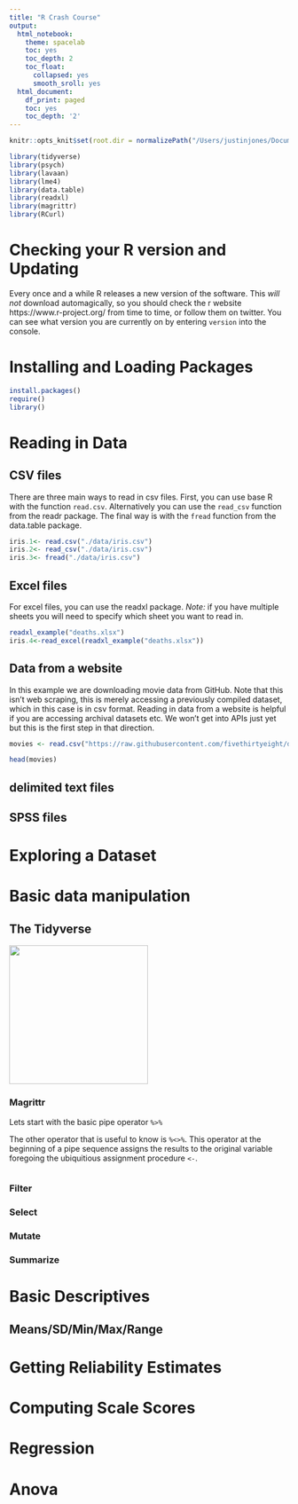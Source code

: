 ```yaml
---
title: "R Crash Course"
output:
  html_notebook: 
    theme: spacelab
    toc: yes
    toc_depth: 2
    toc_float:
      collapsed: yes
      smooth_sroll: yes
  html_document:
    df_print: paged
    toc: yes
    toc_depth: '2'
---
```


```r
knitr::opts_knit$set(root.dir = normalizePath("/Users/justinjones/Documents/Grad School/Georgia/Classwork/2020 Teams Seminar/R Tutorial"))
```
```r
library(tidyverse)
library(psych)
library(lavaan)
library(lme4)
library(data.table)
library(readxl)
library(magrittr)
library(RCurl)
```
# Checking your R version and Updating

Every once and a while R releases a new version of the software. This *will not* download automagically, so you should check the r website https://www.r-project.org/ from time to time, or follow them on twitter. You can see what version you are currently on by entering `version` into the console. 

# Installing and Loading Packages

```r
install.packages()
require()
library()
```

# Reading in Data

## CSV files

There are three main ways to read in csv files. First, you can use base R with the function `read.csv`. Alternatively you can use the `read_csv` function from the readr package. The final way is with the `fread` function from the data.table package. 
```r
iris.1<- read.csv("./data/iris.csv")
iris.2<- read_csv("./data/iris.csv")
iris.3<- fread("./data/iris.csv")
```

## Excel files

For excel files, you can use the readxl package. *Note:* if you have multiple sheets you will need to specify which sheet you want to read in. 

```r
readxl_example("deaths.xlsx")
iris.4<-read_excel(readxl_example("deaths.xlsx"))
```

## Data from a website

In this example we are downloading movie data from GitHub. Note that this isn't web scraping, this is merely accessing a previously compiled dataset, which in this case is in csv format. Reading in data from a website is helpful if you are accessing archival datasets etc. We won't get into APIs just yet but this is the first step in that direction. 

```r
movies <- read.csv("https://raw.githubusercontent.com/fivethirtyeight/data/master/fandango/fandango_score_comparison.csv",header=TRUE)
```
```r
head(movies)
```

## delimited text files 

## SPSS files 

# Exploring a Dataset

# Basic data manipulation

## The Tidyverse
![](./data/tidyverse-logo.png){width=250px}

### Magrittr

Lets start with the basic pipe operator `%>%`

The other operator that is useful to know is `%<>%`. This operator at the beginning of a pipe sequence assigns the results to the original variable foregoing the ubiquitious assignment procedure `<-`.
```r


```

### Filter

### Select

### Mutate

### Summarize

# Basic Descriptives

## Means/SD/Min/Max/Range

# Getting Reliability Estimates

# Computing Scale Scores

# Regression

# Anova